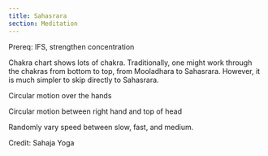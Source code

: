 ```yaml
---
title: Sahasrara
section: Meditation
---
```


Prereq: IFS, strengthen concentration

Chakra chart shows lots of chakra. Traditionally, one might work through the chakras from bottom to top, from Mooladhara to Sahasrara. However, it is much simpler to skip directly to Sahasrara.

Circular motion over the hands

Circular motion between right hand and top of head

Randomly vary speed between slow, fast, and medium.

Credit: Sahaja Yoga
